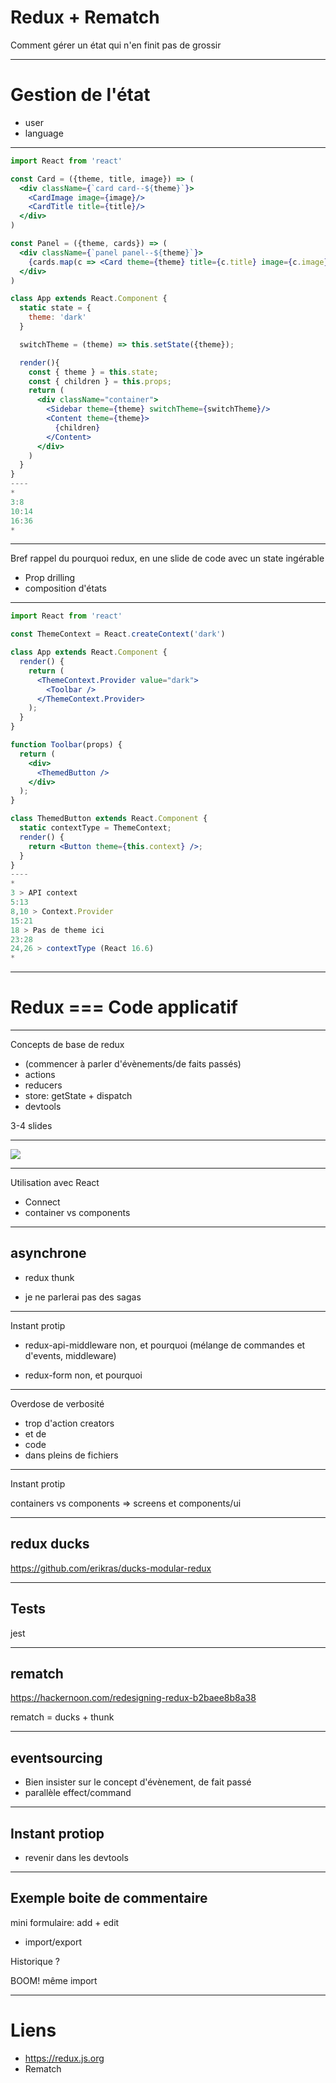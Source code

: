 
<Head>
  <title>Redux + Rematch</title>
  <meta name="author" title="Julien Tanguy"/>
  <meta name='twitter:site' content='@jutanguy' />
</Head>

# Redux + Rematch

Comment gérer un état qui n'en finit pas de grossir

---

# Gestion de l'état

<ul>
  <Appear>
    <li>user</li>
    <li>language</li>
  </Appear>
</ul>

---

```jsx Prop drilling
import React from 'react'

const Card = ({theme, title, image}) => (
  <div className={`card card--${theme}`}>
    <CardImage image={image}/>
    <CardTitle title={title}/>
  </div>
)

const Panel = ({theme, cards}) => (
  <div className={`panel panel--${theme}`}>
    {cards.map(c => <Card theme={theme} title={c.title} image={c.image}/>)}
  </div>
)

class App extends React.Component {
  static state = {
    theme: 'dark'
  }

  switchTheme = (theme) => this.setState({theme});

  render(){
    const { theme } = this.state;
    const { children } = this.props;
    return (
      <div className="container">
        <Sidebar theme={theme} switchTheme={switchTheme}/>
        <Content theme={theme}>
          {children}
        </Content>
      </div>
    )
  }
}
----
*
3:8
10:14
16:36
*
```

---


Bref rappel du pourquoi redux, en une slide de code avec un state ingérable

* Prop drilling
* composition d'états

---

```jsx \#NoRedux
import React from 'react'

const ThemeContext = React.createContext('dark')

class App extends React.Component {
  render() {
    return (
      <ThemeContext.Provider value="dark">
        <Toolbar />
      </ThemeContext.Provider>
    );
  }
}

function Toolbar(props) {
  return (
    <div>
      <ThemedButton />
    </div>
  );
}

class ThemedButton extends React.Component {
  static contextType = ThemeContext;
  render() {
    return <Button theme={this.context} />;
  }
}
----
*
3 > API context
5:13
8,10 > Context.Provider
15:21
18 > Pas de theme ici
23:28
24,26 > contextType (React 16.6)
*
```

---

# Redux === Code applicatif

---

Concepts de base de redux

* (commencer à parler d'évènements/de faits passés)
* actions
* reducers
* store: getState + dispatch
* devtools

3-4 slides

---

<Image src="https://staltz.com/img/redux-unidir-ui-arch.jpg" size="contain"/>

---

Utilisation avec React

* Connect
* container vs components

---

## asynchrone

* redux thunk

* je ne parlerai pas des sagas


---
Instant protip

* redux-api-middleware non, et pourquoi (mélange de commandes et d'events, middleware)

* redux-form non, et pourquoi

--- 

Overdose de verbosité

* trop d'action creators
* et de
* code
* dans pleins de fichiers

--- 

Instant protip

containers vs components => screens et components/ui

---

## redux ducks

https://github.com/erikras/ducks-modular-redux


---

## Tests

jest

--- 

## rematch

https://hackernoon.com/redesigning-redux-b2baee8b8a38

rematch = ducks + thunk 


---

## eventsourcing

* Bien insister sur le concept d'évènement, de fait passé
* parallèle effect/command

---

## Instant protiop

* revenir dans les devtools


---

## Exemple boite de commentaire

mini formulaire: add + edit

* import/export

Historique ?

BOOM! même import



---
# Liens

* <https://redux.js.org>
* Rematch
